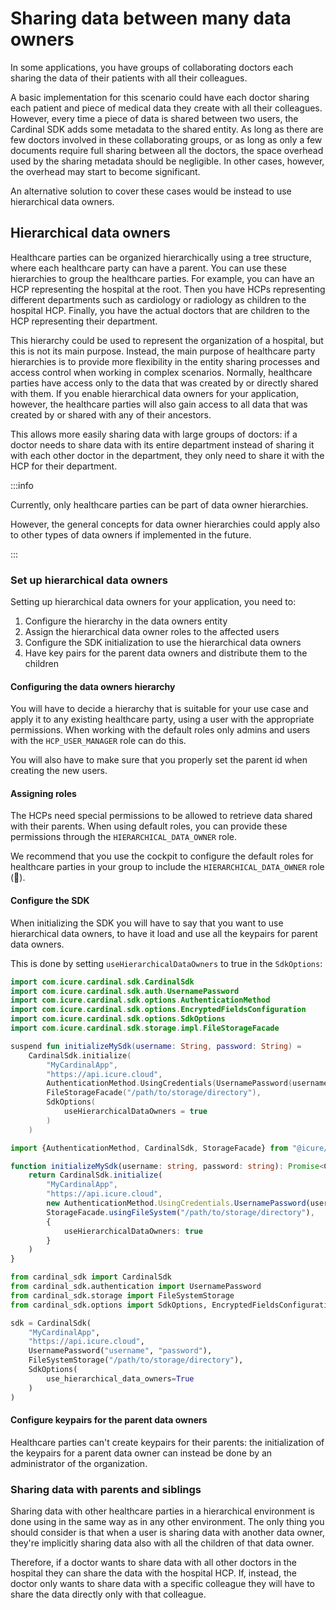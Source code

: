 
# Sharing data between many data owners

In some applications, you have groups of collaborating doctors each sharing the data of their patients with all their
colleagues.

A basic implementation for this scenario could have each doctor sharing each patient and piece of medical data they
create with all their colleagues.
However, every time a piece of data is shared between two users, the Cardinal SDK adds some metadata to the shared 
entity.
As long as there are few doctors involved in these collaborating groups, or as long as only a few documents require full
sharing between all the doctors, the space overhead used by the sharing metadata should be negligible.
In other cases, however, the overhead may start to become significant. 

An alternative solution to cover these cases would be instead to use hierarchical data owners.

## Hierarchical data owners

Healthcare parties can be organized hierarchically using a tree structure, where each healthcare party can have a 
parent.
You can use these hierarchies to group the healthcare parties.
For example, you can have an HCP representing the hospital at the root. 
Then you have HCPs representing different departments such as cardiology or radiology as children to the hospital HCP.
Finally, you have the actual doctors that are children to the HCP representing their department.

This hierarchy could be used to represent the organization of a hospital, but this is not its main purpose.
Instead, the main purpose of healthcare party hierarchies is to provide more flexibility in the entity sharing processes
and access control when working in complex scenarios.
Normally, healthcare parties have access only to the data that was created by or directly shared with them.
If you enable hierarchical data owners for your application, however, the healthcare parties will also gain access to
all data that was created by or shared with any of their ancestors.

This allows more easily sharing data with large groups of doctors: if a doctor needs to share data with its entire 
department instead of sharing it with each other doctor in the department, they only need to share it with the 
HCP for their department.

:::info

Currently, only healthcare parties can be part of data owner hierarchies.

However, the general concepts for data owner hierarchies could apply also to other types of data owners if implemented 
in the future.

:::

### Set up hierarchical data owners

Setting up hierarchical data owners for your application, you need to:

1. Configure the hierarchy in the data owners entity
2. Assign the hierarchical data owner roles to the affected users
3. Configure the SDK initialization to use the hierarchical data owners 
4. Have key pairs for the parent data owners and distribute them to the children  

#### Configuring the data owners hierarchy

You will have to decide a hierarchy that is suitable for your use case and apply it to any existing healthcare party,
using a user with the appropriate permissions.
When working with the default roles only admins and users with the `HCP_USER_MANAGER` role can do this.

You will also have to make sure that you properly set the parent id when creating the new users. 

#### Assigning roles

The HCPs need special permissions to be allowed to retrieve data shared with their parents.
When using default roles, you can provide these permissions through the `HIERARCHICAL_DATA_OWNER` role.

We recommend that you use the cockpit to configure the default roles for healthcare parties in your group to include the
`HIERARCHICAL_DATA_OWNER` role (:construction:).

#### Configure the SDK

When initializing the SDK you will have to say that you want to use hierarchical data owners, to have it load and use
all the keypairs for parent data owners.

This is done by setting `useHierarchicalDataOwners` to true in the `SdkOptions`:

<LanguageTabs>

<TabItem value = "kotlin">

```kotlin
import com.icure.cardinal.sdk.CardinalSdk
import com.icure.cardinal.sdk.auth.UsernamePassword
import com.icure.cardinal.sdk.options.AuthenticationMethod
import com.icure.cardinal.sdk.options.EncryptedFieldsConfiguration
import com.icure.cardinal.sdk.options.SdkOptions
import com.icure.cardinal.sdk.storage.impl.FileStorageFacade

suspend fun initializeMySdk(username: String, password: String) =
	CardinalSdk.initialize(
		"MyCardinalApp",
		"https://api.icure.cloud",
		AuthenticationMethod.UsingCredentials(UsernamePassword(username, password)),
		FileStorageFacade("/path/to/storage/directory"),
		SdkOptions(
			useHierarchicalDataOwners = true
		)
	)
```

</TabItem>

<TabItem value="typescript">

```typescript
import {AuthenticationMethod, CardinalSdk, StorageFacade} from "@icure/cardinal-sdk";

function initializeMySdk(username: string, password: string): Promise<CardinalSdk> {
	return CardinalSdk.initialize(
		"MyCardinalApp",
		"https://api.icure.cloud",
		new AuthenticationMethod.UsingCredentials.UsernamePassword(username, password),
		StorageFacade.usingFileSystem("/path/to/storage/directory"),
		{
			useHierarchicalDataOwners: true
		}
	)
}
```

</TabItem>

<TabItem value="python">

```python
from cardinal_sdk import CardinalSdk
from cardinal_sdk.authentication import UsernamePassword
from cardinal_sdk.storage import FileSystemStorage
from cardinal_sdk.options import SdkOptions, EncryptedFieldsConfiguration

sdk = CardinalSdk(
	"MyCardinalApp",
	"https://api.icure.cloud",
	UsernamePassword("username", "password"),
	FileSystemStorage("/path/to/storage/directory"),
	SdkOptions(
		use_hierarchical_data_owners=True
	)
)
```

</TabItem>

</LanguageTabs>

#### Configure keypairs for the parent data owners

Healthcare parties can't create keypairs for their parents: the initialization of the keypairs for a parent data owner
can instead be done by an administrator of the organization.

### Sharing data with parents and siblings

Sharing data with other healthcare parties in a hierarchical environment is done using in the same way as in any other
environment. 
The only thing you should consider is that when a user is sharing data with another data owner, they're implicitly
sharing data also with all the children of that data owner.

Therefore, if a doctor wants to share data with all other doctors in the hospital they can share the data with the
hospital HCP.
If, instead, the doctor only wants to share data with a specific colleague they will have to share the data directly 
only with that colleague.

<!-- TODO find somewhere to talk about partitioning using (confidential) secret id --> 

